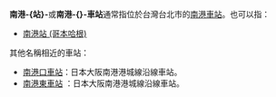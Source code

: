 '''南港-{站}-'''或'''南港-{}-車站'''通常指位於台灣台北市的[[南港車站|南港車站]]。也可以指：
*[[南港站_(哥本哈根)|南港站 (哥本哈根)]]

其他名稱相近的車站：
*[[南港口車站|南港口車站]]：日本大阪南港港城線沿線車站。
*[[南港東車站|南港東車站]] ：日本大阪南港港城線沿線車站。

{{Disambiguation|cat=三字車站名消歧義}}
